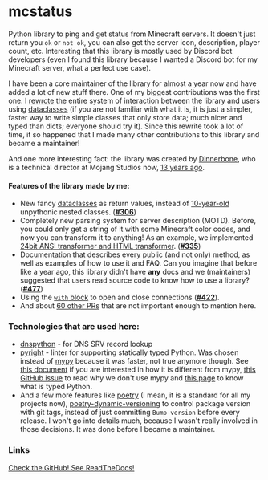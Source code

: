 <script lang="ts">import Icon from '@iconify/svelte';</script>

# mcstatus

Python library to ping and get status from Minecraft servers. It doesn't just return you `ok` or `not ok`, you can also get the server icon, description, player count, etc. Interesting that this library is mostly used by Discord bot developers (even I found this library because I wanted a Discord bot for my Minecraft server, what a perfect use case).

I have been a core maintainer of the library for almost a year now and have added a lot of new stuff there.
One of my biggest contributions was the first one.
I [rewrote](https://github.com/py-mine/mcstatus/pull/306) the entire system of interaction between the library and users using [dataclasses](https://docs.python.org/3/library/dataclasses.html)
(if you are not familiar with what it is, it is just a simpler,
faster way to write simple classes that only store data; much nicer and typed than dicts;
everyone should try it).
Since this rewrite took a lot of time,
it so happened that I made many other contributions to this library and became a maintainer!

And one more interesting fact: the library was created by [Dinnerbone](https://minecraft.wiki/w/Nathan_Adams), who is a technical director at Mojang Studios now, [13 years ago](https://github.com/py-mine/mcstatus/commit/b463a4b9196d7e34883be33a4322e095b1073a41).

#### Features of the library made by me:

- New fancy [dataclasses](https://docs.python.org/3/library/dataclasses.html) as return values, instead of [10-year-old](https://github.com/py-mine/mcstatus/commit/94264f22ea70cf8c07bbab6f97f647cde3b1cde2) unpythonic nested classes. (**[#306](https://github.com/py-mine/mcstatus/pull/306)**)
- Completely new parsing system for server description (MOTD). Before, you could only get a string of it with some Minecraft color codes, and now you can transform it to anything! As an example, we implemented [24bit ANSI transformer and HTML transformer](https://github.com/py-mine/mcstatus/blob/48d786889fc0ab3ad36f4367ae580c50ff155e96/mcstatus/motd/transformers.py). (**[#335](https://github.com/py-mine/mcstatus/pull/335)**)
- Documentation that describes every public (and not only) method, as well as examples of how to use it and FAQ. Can you imagine that before like a year ago, this library didn't have **any** docs and we (maintainers) suggested that users read source code to know how to use a library? (**[#477](https://github.com/py-mine/mcstatus/pull/477)**)
- Using the [`with` block](https://peps.python.org/pep-0343/) to open and close connections (**[#422](https://github.com/py-mine/mcstatus/pull/422)**).
- And about [60 other PRs](https://github.com/py-mine/mcstatus/pulls/PerchunPak) that are not important enough to mention here.

### Technologies that are used here:

- [dnspython](https://dnspython.readthedocs.io/en/latest/) - for DNS SRV record lookup
- [pyright](https://github.com/microsoft/pyright#readme) - linter for supporting statically typed Python. Was chosen instead of [mypy](https://www.mypy-lang.org/) because it was faster, not true anymore though. See [this document](https://github.com/microsoft/pyright/blob/main/docs/mypy-comparison.md) if you are interested in how it is different from mypy, [this GitHub issue](https://github.com/py-mine/mcstatus/issues/699) to read why we don't use mypy and [this page](https://www.google.com/search?q=what+is+typed+python) to know what is typed Python.
- And a few more features like [poetry](https://python-poetry.org/) (I mean, it is a standard for all my projects now), [poetry-dynamic-versioning](https://pypi.org/project/poetry-dynamic-versioning/) to control package version with git tags, instead of just committing `Bump version` before every release. I won't go into details much, because I wasn't really involved in those decisions. It was done before I became a maintainer.

### Links

<a href="https://s.perchun.it/mcstatus/github" class="variant-filled btn">
	<Icon icon="mdi:github" />
	Check the GitHub!
</a>

<a href="https://s.perchun.it/mcstatus/readthedocs" class="variant-filled btn">
	<Icon icon="simple-icons:readthedocs" />
	See ReadTheDocs!
</a>
